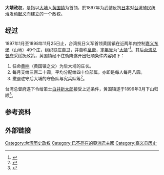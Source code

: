 {{Infobox Former Country
|native_name            = '''{{lang|zh-tw|大靖政權}}'''
|conventional_long_name = 
|common_name            = 
|
|continent              = 亞洲
|region                 = 台灣
|country                = 台灣日治時期
|era                    = 新帝國主義
|status                 = Unrecognized State
|status_text            = [[农民革命政权|农民革命政权]]
|empire                 = 大日本帝國
|government_type        = [[君主专制|君主专制]]
|
|life_span              = 
|
|year_start             = 1897年
|year_end               = 1897年
|
|year_exile_start       = 
|year_exile_end         = 
|
|event_start            = 
|date_start             = 
|event_end              = 
|date_end               = 03月
|
|event1                 = 
|date_event1            = 
|event2                 = 
|date_event2            = 
|event3                 = 
|date_event3            = 
|event4                 = 
|date_event4            = 
|
|event_pre              = 
|date_pre               = 
|event_post             = 
|date_post              = 
|
|p1                     = 台灣日治時期
|flag_p1                = Merchant flag of Japan (1870).svg
|s1                     = 台灣日治時期
|flag_s1                = Merchant flag of Japan (1870).svg
|
|image_flag             = Flag of None.svg
|flag                   = 
|flag_type              = 国旗
|
|image_coat             = 
|symbol                 = 
|symbol_type            = 
|symbol_type_article    = 
|
|image_map              = 
|image_map_size         = 
|image_map_caption      = 
|
|capital                = 根据地：[[嘉義東堡|嘉義東堡]]49-{庄}-
|capital_exile          = 
|latd =  |latm =  |latNS =  |longd =  |longm =  |longEW = 
|largest_city           = 
|
|national_motto         = 
|national_anthem        = 
|common_languages       = [[台灣客家語|客語]]<br>[[臺灣話|台語]]
|demonym                = 
|religion               = 
|philosophy             = 
|currency               = [[台湾银行券|台湾银行券]]<br>[[日圆|日圆]]
|currency_code          = 
|
|title_leader           =  皇帝
|leader1                =  [[黄国镇|黄国镇]]
|year_leader1           = 1897年－1899年3月
|leader2                = 
|year_leader2           = 
|leader3                = 
|year_leader3           = 
|leader4                = 
|year_leader4           = 
|
|title_deputy           = 
|deputy1                = 
|year_deputy1           = 
|deputy2                = 
|year_deputy2           = 
|deputy3                = 
|year_deputy3           = 
|deputy4                = 
|year_deputy4           = 
|
|legislature            = 
|house1                 = 
|house2                 = 
|
|stat_year1             = 
|stat_area1             = 
|stat_pop1              = 
|stat_year2             = 
|stat_area2             = 
|stat_pop2              = 
|stat_year3             = 
|stat_area3             = 
|stat_pop3              = 
|stat_year4             = 
|stat_area4             = 
|stat_pop4              = 
|stat_year5             = 
|stat_area5             = 
|stat_pop5              = 
|footnotes              = 
|
|utc_offset             = +8 
|cctld                  = 
|calling_code           = 
|today                  = {{ROC}}
}}{{台湾历史}}

'''大靖政权'''，是指以[[大埔庄|大埔]]人[[黄国镇|黄国镇]]为首领，於1897年为武装反抗[[日本|日本]]对[[台湾|台湾]]殖民统治发动[[起义|起义]]而建立的一个政权。

== 经过 ==
1897年1月至1898年11月25日止，台湾抗日义军首领黄国镇在近两年内控制[[嘉义东堡|嘉义东堡]]（山地）49个庄，组织联庄自卫，并自称[[皇帝|皇帝]]，定[[年号|年号]]为“[[大靖_(黃國鎮)|大靖]]”<ref name = "陈小冲">{{cite book zh | language = zh-hans | author = 陈小冲 | title = 《日本殖民统治台湾五十年史》 | format =  | url = http://book.douban.com/reading/10137190/ | date = 2005年09月1日第1版 | publisher = 社会科学文献出版社 | location = 北京 | id = ISBN 7-80190-698-5 | accessdate = 2005年09月1日第1次印刷 | pages = 页数：423页 | archive-date = 2020年9月19日 | archive-url = https://web.archive.org/web/20200919063729/https://book.douban.com/reading/10137190/ | dead-url = no }}</ref>。其后[[台湾总督府|台湾总督府]]采绥抚政策，黄国镇经不住劝降遂开出归顺条件内容如下：
# 任命[[黄响|黄响]]（黄国镇之父）为后大埔的庄长。
# 每月支给三百二十圆，平均分配给四十位部属。亦即是每人每月八圆。
# 撤退驻守后大埔的守备队与宪兵队等<ref>{{cite | author = [[陈仪深|陈仪深]] | title = 《台独主张的起源与流变》《台湾史研究》第十七卷第二期}}</ref>。

台湾总督府遂下令给策士[[白井新太郎|白井新太郎]]接受上述条件，黄国镇遂于1899年3月下山归顺<ref>{{cite | author = 陈玉贞 张玉婷 | title = 《热血的抗战-全台抗日》}}</ref>。

== 参考资料 ==
{{Reflist}}

== 外部链接 ==
{{台湾历史文化与政权}}

{{DEFAULTSORT:Dà jìng zhèng quán}}
[[Category:台湾历史政权|Category:台湾历史政权]]
[[Category:已不存在的亞洲君主國|Category:已不存在的亞洲君主國]]
[[Category:嘉义县历史|Category:嘉义县历史]]